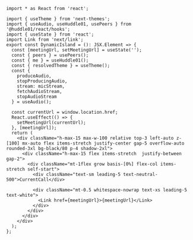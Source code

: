 ```tsx
import * as React from 'react';

import { useTheme } from 'next-themes';
import { useAudio, useHuddle01, usePeers } from '@huddle01/react/hooks';
import { useState } from 'react';
import Link from 'next/link';
export const DynamicIsland = (): JSX.Element => {
  const [meetingUrl, setMeetingUrl] = useState('');
  const { peers } = usePeers();
  const { me } = useHuddle01();
  const { resolvedTheme } = useTheme();
  const {
    produceAudio,
    stopProducingAudio,
    stream: micStream,
    fetchAudioStream,
    stopAudioStream
  } = useAudio();

  const currentUrl = window.location.href;
  React.useEffect(() => {
    setMeetingUrl(currentUrl);
  }, [meetingUrl]);
  return (
    <div className="h-max-15 max-w-100 relative top-3 left-auto z-[100] mx-auto flex items-stretch justify-center gap-5 overflow-auto rounded-3xl bg-black/80 p-4 shadow-2xl">
      <div className="h-max-15 flex items-stretch  justify-between gap-2">
        <div className="mt-1flex grow basis-[0%] flex-col items-stretch self-start">
          <div className="text-sm leading-5 text-neutral-500">CurrentCall</div>

          <div className="mt-0.5 whitespace-nowrap text-xs leading-5 text-white">
            <Link href={meetingUrl}>{meetingUrl}</Link>
          </div>
        </div>
      </div>
    </div>
  );
};

```